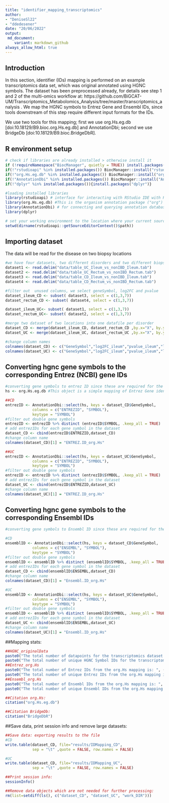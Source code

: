 ```yaml
---
title: "identifier_mapping_transcriptomics"
author: 
- "DeniseSl22"
- "ddedesener"
date: "20/06/2022"
output:
 md_document:
    variant: markdown_github
always_allow_html: true
---
```

## Introduction
In this section, identifier (IDs) mapping is performed on an example transcriptomics data set, which was original annotated using HGNC symbols.
The dataset has been preprocessed already, for details see step 1 and 2 of the multi-omics workflow at: https://github.com/BiGCAT-UM/Transcriptomics_Metabolomics_Analysis/tree/master/transcriptomics_analysis .
We map the HGNC symbols to Entrez Gene and Ensembl IDs, since tools downstream of this step require different input formats for the IDs.

We use two tools for this mapping; first we use org.Hs.eg.db [doi:10.18129/B9.bioc.org.Hs.eg.db] and AnnotationDbi; second we use BridgeDb [doi:10.18129/B9.bioc.BridgeDbR].

## R environment setup
```r
# check if libraries are already installed > otherwise install it
if (!requireNamespace("BiocManager", quietly = TRUE)) install.packages("BiocManager")
if(!"rstudioapi" %in% installed.packages()) BiocManager::install("rstudioapi")
if(!"org.Hs.eg.db" %in% installed.packages()) BiocManager::install("org.Hs.eg.db")  
if(!"AnnotationDbi" %in% installed.packages()) BiocManager::install("AnnotationDbi")
if(!"dplyr" %in% installed.packages()){install.packages("dplyr")}

#loading installed libraries
library(rstudioapi) # interface for interacting with RStudio IDE with R code.
library(org.Hs.eg.db) #This is the organism annotation package ("org") for Homo sapiens ("Hs"), organized as an AnnotationDbi   package ("db"), using Entrez Gene IDs ("eg") as primary key.
library(AnnotationDbi) # for connecting and querying annotation databases
library(dplyr)

# set your working environment to the location where your current source file is saved into.
setwd(dirname(rstudioapi::getSourceEditorContext()$path))
```

## Importing dataset
The data will be read for the disease on two biopsy locations
```r
#we have four datasets, two different disorders and two different biopsy locations
dataset1 <- read.delim("data/table_UC_Ileum_vs_nonIBD_Ileum.tab")
dataset2 <- read.delim("data/table_UC_Rectum_vs_nonIBD_Rectum.tab")
dataset3 <- read.delim("data/table_CD_Ileum_vs_nonIBD_Ileum.tab")
dataset4 <- read.delim("data/table_CD_Rectum_vs_nonIBD_Rectum.tab")

#filter out  unused columns, we select geneSymbol, log2FC and pvalue
dataset_ileum_CD <- subset( dataset3, select = c(1,3,7))
dataset_rectum_CD <- subset( dataset4, select = c(1,3,7))

dataset_ileum_UC<- subset( dataset1, select = c(1,3,7))
dataset_rectum_UC<- subset( dataset2, select = c(1,3,7))

#merge two dataset of two locations into one datafile per disorder 
dataset_CD <- merge(dataset_ileum_CD, dataset_rectum_CD ,by.x="X", by.y="X",sort = TRUE, all.x = TRUE, all.y = TRUE)
dataset_UC <- merge(dataset_ileum_UC, dataset_rectum_UC ,by.x="X", by.y="X",sort = TRUE, all.x = TRUE, all.y = TRUE)

#change column names
colnames(dataset_CD) <- c("GeneSymbol","log2FC_ileum","pvalue_ileum","log2FC_rectum","pvalue_rectum")
colnames(dataset_UC) <- c("GeneSymbol","log2FC_ileum","pvalue_ileum","log2FC_rectum","pvalue_rectum")
```

## Converting hgnc gene symbols to the corresponding Entrez (NCBI) gene IDs
```r
#converting gene symbols to entrez ID since these are required for the enrichR function
hs <- org.Hs.eg.db #This object is a simple mapping of Entrez Gene identifier

##CD
entrezID <- AnnotationDbi::select(hs, keys = dataset_CD$GeneSymbol,
            columns = c("ENTREZID", "SYMBOL"),
            keytype = "SYMBOL")
#filter out double gene symbols
entrezID <- entrezID %>% distinct (entrezID$SYMBOL, .keep_all = TRUE)
# add entrezIDs for each gene symbol in the dataset
dataset_CD <- cbind(entrezID$ENTREZID,dataset_CD)
#change column name
colnames(dataset_CD)[1] = "ENTREZ.ID_org.Hs"

##UC
entrezID <- AnnotationDbi::select(hs, keys = dataset_UC$GeneSymbol,
            columns = c("ENTREZID", "SYMBOL"),
            keytype = "SYMBOL")
#filter out double gene symbols
entrezID <- entrezID %>% distinct (entrezID$SYMBOL, .keep_all = TRUE)
# add entrezIDs for each gene symbol in the dataset
dataset_UC <- cbind(entrezID$ENTREZID,dataset_UC)
#change column name
colnames(dataset_UC)[1] = "ENTREZ.ID_org.Hs"

```

## Converting hgnc gene symbols to the corresponding Ensembl IDs
```r
#converting gene symbols to Ensembl ID since these are required for the Cytoscape multiomics visualization

#CD
ensemblID <- AnnotationDbi::select(hs, keys = dataset_CD$GeneSymbol,
            columns = c("ENSEMBL", "SYMBOL"),
            keytype = "SYMBOL")
#filter out double gene symbols
ensemblID <- ensemblID %>% distinct (ensemblID$SYMBOL, .keep_all = TRUE)
# add entrezIDs for each gene symbol in the dataset
dataset_CD <- cbind(ensemblID$ENSEMBL,dataset_CD)
#change column name
colnames(dataset_CD)[1] = "Ensembl.ID_org.Hs"

#UC
ensemblID <- AnnotationDbi::select(hs, keys = dataset_UC$GeneSymbol,
            columns = c("ENSEMBL", "SYMBOL"),
            keytype = "SYMBOL")
#filter out double gene symbols
ensemblID <- ensemblID %>% distinct (ensemblID$SYMBOL, .keep_all = TRUE)
# add entrezIDs for each gene symbol in the dataset
dataset_UC <- cbind(ensemblID$ENSEMBL,dataset_UC)
#change column name
colnames(dataset_UC)[1] = "Ensembl.ID_org.Hs"
```

##Mapping stats:
```r
##HGNC_originalData
paste0("The total number of datapoints for the transcriptomics dataset is: ", nrow(dataset_CD))
paste0("The total number of unique HGNC Symbol IDs for the transcriptomics dataset is: ", length(unique(na.omit(dataset_CD$GeneSymbol))))
##Entrez_org.Hs
paste0("The total number of Entrez IDs from the org.Hs mapping is: ", (nrow(dataset_CD)-sum(is.na(dataset_CD$ENTREZ.ID_org.Hs))))
paste0("The total number of unique Entrez IDs from the org.Hs mapping is: ", length(unique(na.omit(dataset_CD$ENTREZ.ID_org.Hs))))
##Ensembl_org.Hs
paste0("The total number of Ensembl IDs from the org.Hs mapping is: ", (nrow(dataset_CD)-sum(is.na(dataset_CD$Ensembl.ID_org.Hs))))
paste0("The total number of unique Ensembl IDs from the org.Hs mapping is: ", length(unique(na.omit(dataset_CD$Ensembl.ID_org.Hs))))

##Citation org.Hs:
citation("org.Hs.eg.db")

##Citation BridgeDb:
citation("BridgeDbR")

```



##Save data, print session info and remove large datasets:
```r
##Save data: exporting results to the file
#CD
write.table(dataset_CD, file="results/IDMapping_CD",
            sep = "\t" ,quote = FALSE, row.names = FALSE)

#UC
write.table(dataset_CD, file="results/IDMapping_UC",
            sep = "\t" ,quote = FALSE, row.names = FALSE)

##Print session info:
sessionInfo()

##Remove data objects which are not needed for further processing:
rm(list=setdiff(ls(), c("dataset_CD", "dataset_UC", "work_DIR")))
```

